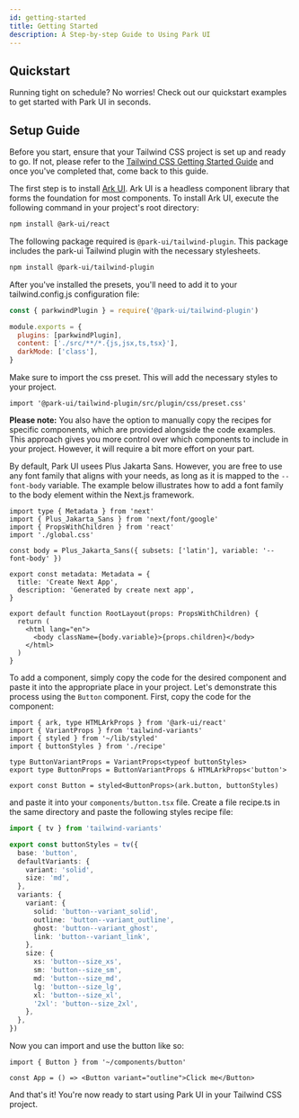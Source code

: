 ```yaml
---
id: getting-started
title: Getting Started
description: A Step-by-step Guide to Using Park UI
---
```



## Quickstart

Running tight on schedule? No worries! Check out our quickstart examples to get started with Park UI in seconds.

<Quickstart />

## Setup Guide

<Steps>
<Step title="Prerequisite" number="1">

Before you start, ensure that your Tailwind CSS project is set up and ready to go. If not, please refer to the
[Tailwind CSS Getting Started Guide](https://tailwindcss.com/docs/installation) and once you've
completed that, come back to this guide.

</Step>
<Step title="Install Ark UI" number="2">

The first step is to install [Ark UI](https://ark-ui.com). Ark UI is a headless component library that forms the
foundation for most components. To install Ark UI, execute the following command in your project's root directory:

```bash multi
npm install @ark-ui/react
```

</Step>
<Step number="3" title="Install the Park UI Tailwind plugin">

The following package required is `@park-ui/tailwind-plugin`. This package includes the park-ui Tailwind plugin with the necessary stylesheets.

```bash
npm install @park-ui/tailwind-plugin
```

After you've installed the presets, you'll need to add it to your tailwind.config.js configuration file:

```jsx
const { parkwindPlugin } = require('@park-ui/tailwind-plugin')

module.exports = {
  plugins: [parkwindPlugin],
  content: ['./src/**/*.{js,jsx,ts,tsx}'],
  darkMode: ['class'],
}

```

Make sure to import the css preset. This will add the necessary styles to your project.

```tsx
import '@park-ui/tailwind-plugin/src/plugin/css/preset.css'
```

**Please note:** You also have the option to manually copy the recipes for specific components, which are provided
alongside the code examples. This approach gives you more control over which components to include in your project.
However, it will require a bit more effort on your part.

</Step>
<Step number="4" title="Setup Your Font Family">

By default, Park UI usees Plus Jakarta Sans. However, you are free to use any font family that aligns with your needs,
as long as it is mapped to the `--font-body` variable. The example below illustrates how to add a font family to the
body element within the Next.js framework.

```tsx
import type { Metadata } from 'next'
import { Plus_Jakarta_Sans } from 'next/font/google'
import { PropsWithChildren } from 'react'
import './global.css'

const body = Plus_Jakarta_Sans({ subsets: ['latin'], variable: '--font-body' })

export const metadata: Metadata = {
  title: 'Create Next App',
  description: 'Generated by create next app',
}

export default function RootLayout(props: PropsWithChildren) {
  return (
    <html lang="en">
      <body className={body.variable}>{props.children}</body>
    </html>
  )
}
```

</Step>
<Step number="5" title="Add your first component">

To add a component, simply copy the code for the desired component and paste it into the appropriate place in your project. Let's demonstrate this process using the `Button` component. First, copy the code for the component:

```tsx multi
import { ark, type HTMLArkProps } from '@ark-ui/react'
import { VariantProps } from 'tailwind-variants'
import { styled } from '~/lib/styled'
import { buttonStyles } from './recipe'

type ButtonVariantProps = VariantProps<typeof buttonStyles>
export type ButtonProps = ButtonVariantProps & HTMLArkProps<'button'>

export const Button = styled<ButtonProps>(ark.button, buttonStyles)
```

and paste it into your `components/button.tsx` file. Create a file recipe.ts in the same directory and paste the following styles recipe file:

```ts
import { tv } from 'tailwind-variants'

export const buttonStyles = tv({
  base: 'button',
  defaultVariants: {
    variant: 'solid',
    size: 'md',
  },
  variants: {
    variant: {
      solid: 'button--variant_solid',
      outline: 'button--variant_outline',
      ghost: 'button--variant_ghost',
      link: 'button--variant_link',
    },
    size: {
      xs: 'button--size_xs',
      sm: 'button--size_sm',
      md: 'button--size_md',
      lg: 'button--size_lg',
      xl: 'button--size_xl',
      '2xl': 'button--size_2xl',
    },
  },
})
```

Now you can import and use the button like so:

```tsx multi
import { Button } from '~/components/button'

const App = () => <Button variant="outline">Click me</Button>
```

And that's it! You're now ready to start using Park UI in your Tailwind CSS project.

</Step>
</Steps>
